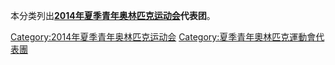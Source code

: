 本分类列出'''[[2014年夏季青年奥林匹克运动会|2014年夏季青年奥林匹克运动会]]代表团'''。

[[Category:2014年夏季青年奥林匹克运动会|Category:2014年夏季青年奥林匹克运动会]]
[[Category:夏季青年奧林匹克運動會代表團|Category:夏季青年奧林匹克運動會代表團]]